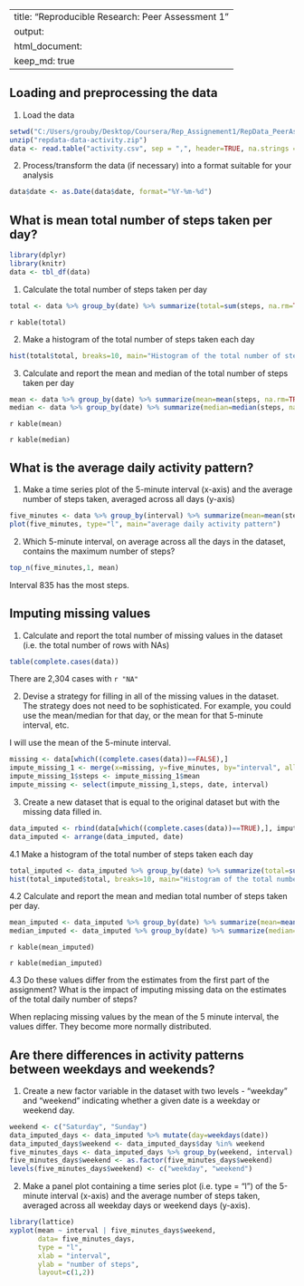 
---
title: "Reproducible Research: Peer Assessment 1"
output: 
  html_document:
    keep_md: true
---

## Loading and preprocessing the data
1. Load the data 
```r
setwd("C:/Users/grouby/Desktop/Coursera/Rep_Assignement1/RepData_PeerAssessment1")
unzip("repdata-data-activity.zip")
data <- read.table("activity.csv", sep = ",", header=TRUE, na.strings = "NA")
```
2. Process/transform the data (if necessary) into a format suitable for your analysis
```r
data$date <- as.Date(data$date, format="%Y-%m-%d")
```

## What is mean total number of steps taken per day?
```r
library(dplyr)
library(knitr)
data <- tbl_df(data)
```
1. Calculate the total number of steps taken per day
```r
total <- data %>% group_by(date) %>% summarize(total=sum(steps, na.rm=TRUE))
```
`r kable(total) `

2.  Make a histogram of the total number of steps taken each day
```r
hist(total$total, breaks=10, main="Histogram of the total number of steps taken each day")
```

3. Calculate and report the mean and median of the total number of steps taken per day

```r
mean <- data %>% group_by(date) %>% summarize(mean=mean(steps, na.rm=TRUE))
median <- data %>% group_by(date) %>% summarize(median=median(steps, na.rm=TRUE))
```

`r kable(mean) `

`r kable(median) `


## What is the average daily activity pattern?
1. Make a time series plot of the 5-minute interval (x-axis) and the average number of steps taken, averaged across all days (y-axis)
```r
five_minutes <- data %>% group_by(interval) %>% summarize(mean=mean(steps, na.rm=TRUE))
plot(five_minutes, type="l", main="average daily activity pattern")
```

2. Which 5-minute interval, on average across all the days in the dataset, contains the maximum number of steps?
```r
top_n(five_minutes,1, mean)
```

Interval 835 has the most steps.

## Imputing missing values
1. Calculate and report the total number of missing values in the dataset (i.e. the total number of rows with NAs)
```r
table(complete.cases(data))
```
There are 2,304 cases with `r "NA" `

2. Devise a strategy for filling in all of the missing values in the dataset. The strategy does not need to be sophisticated. For example, you could use the mean/median for that day, or the mean for that 5-minute interval, etc.

I will use the mean of the 5-minute interval.
```r
missing <- data[which((complete.cases(data))==FALSE),]
impute_missing_1 <- merge(x=missing, y=five_minutes, by="interval", all.x=TRUE)
impute_missing_1$steps <- impute_missing_1$mean
impute_missing <- select(impute_missing_1,steps, date, interval)
```

3. Create a new dataset that is equal to the original dataset but with the missing data filled in.

```r
data_imputed <- rbind(data[which((complete.cases(data))==TRUE),], impute_missing)
data_imputed <- arrange(data_imputed, date)
```

4.1 Make a histogram of the total number of steps taken each day 

```r
total_imputed <- data_imputed %>% group_by(date) %>% summarize(total=sum(steps, na.rm=TRUE))
hist(total_imputed$total, breaks=10, main="Histogram of the total number of steps taken each day (missing values imputed)")
```

4.2 Calculate and report the mean and median total number of steps taken per day. 

```r
mean_imputed <- data_imputed %>% group_by(date) %>% summarize(mean=mean(steps, na.rm=TRUE))
median_imputed <- data_imputed %>% group_by(date) %>% summarize(median=median(steps, na.rm=TRUE))
```

`r kable(mean_imputed) `

`r kable(median_imputed) `


4.3 Do these values differ from the estimates from the first part of the assignment? What is the impact of imputing missing data on the estimates of the total daily number of steps?

When replacing missing values by the mean of the 5 minute interval, the values differ. They become more normally distributed.


## Are there differences in activity patterns between weekdays and weekends?

1. Create a new factor variable in the dataset with two levels - "weekday" and "weekend" indicating whether a given date is a weekday or weekend day.

```r
weekend <- c("Saturday", "Sunday")
data_imputed_days <- data_imputed %>% mutate(day=weekdays(date))
data_imputed_days$weekend <- data_imputed_days$day %in% weekend
five_minutes_days <- data_imputed_days %>% group_by(weekend, interval) %>% summarize(mean=mean(steps, na.rm=TRUE))
five_minutes_days$weekend <- as.factor(five_minutes_days$weekend)
levels(five_minutes_days$weekend) <- c("weekday", "weekend")
```

2. Make a panel plot containing a time series plot (i.e. type = "l") of the 5-minute interval (x-axis) and the average number of steps taken, averaged across all weekday days or weekend days (y-axis). 

```r
library(lattice)
xyplot(mean ~ interval | five_minutes_days$weekend, 
       data= five_minutes_days, 
       type = "l",
       xlab = "interval",
       ylab = "number of steps",
       layout=c(1,2))
```